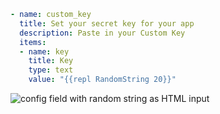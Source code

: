 ```yaml
- name: custom_key
  title: Set your secret key for your app
  description: Paste in your Custom Key
  items:
  - name: key
    title: Key
    type: text
    value: "{{repl RandomString 20}}"
```
![config field with random string as HTML input](../../../static/images/config-value-randomstring.png)